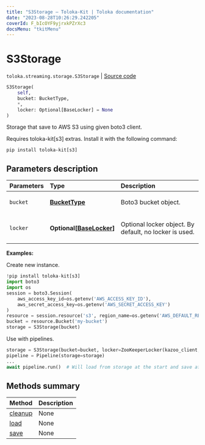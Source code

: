 ```yaml
---
title: "S3Storage — Toloka-Kit | Toloka documentation"
date: "2023-08-28T10:26:29.242205"
coverId: F_bIcOYF9yjrxkPZrXc3
docsMenu: "tkitMenu"
---
```


# S3Storage

`toloka.streaming.storage.S3Storage` | [Source code](https://github.com/Toloka/toloka-kit/blob/v1.2.1/src/streaming/storage.py#L158)

```python
S3Storage(
    self,
    bucket: BucketType,
    *,
    locker: Optional[BaseLocker] = None
)
```

Storage that save to AWS S3 using given boto3 client.

<Note mode="warning" title="Warning">

Requires toloka-kit[s3] extras. Install it with the following command:

```shell
pip install toloka-kit[s3]
```

</Note>

## Parameters description

| Parameters | Type | Description |
| :----------| :----| :-----------|
`bucket`|**[BucketType](/docs/toloka-kit/reference/toloka.streaming.storage.BucketType)**|<p>Boto3 bucket object.</p>
`locker`|**Optional\[[BaseLocker](/docs/toloka-kit/reference/toloka.streaming.locker.BaseLocker)\]**|<p>Optional locker object. By default, no locker is used.</p>

**Examples:**

Create new instance.

```python
!pip install toloka-kit[s3]
import boto3
import os
session = boto3.Session(
    aws_access_key_id=os.getenv('AWS_ACCESS_KEY_ID'),
    aws_secret_access_key=os.getenv('AWS_SECRET_ACCESS_KEY')
)
resource = session.resource('s3', region_name=os.getenv('AWS_DEFAULT_REGION', 'us-east-2'))
bucket = resource.Bucket('my-bucket')
storage = S3Storage(bucket)
```

Use with pipelines.

```python
storage = S3Storage(bucket=bucket, locker=ZooKeeperLocker(kazoo_client, '/lock-dir'))
pipeline = Pipeline(storage=storage)
...
await pipeline.run()  # Will load from storage at the start and save after each iteration.
```

## Methods summary

| Method | Description |
| :------| :-----------|
[cleanup](/docs/toloka-kit/reference/toloka.streaming.storage.S3Storage.cleanup)| None
[load](/docs/toloka-kit/reference/toloka.streaming.storage.S3Storage.load)| None
[save](/docs/toloka-kit/reference/toloka.streaming.storage.S3Storage.save)| None